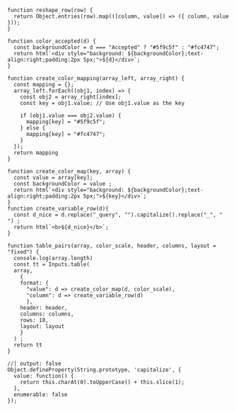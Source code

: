 <!------
esthétique tableau
------->

```ojs
function reshape_row(row) {
  return Object.entries(row).map(([column, value]) => ({ column, value }));
}
```

```ojs
function color_accepted(d) {
  const backgroundColor = d === "Accepted" ? "#5f9c5f" : "#fc4747";
  return html`<div style="background: ${backgroundColor};text-align:right;padding:2px 5px;">${d}</div>`;
}
```

```ojs
function create_color_mapping(array_left, array_right) {
  const mapping = {};
  array_left.forEach((obj1, index) => {
    const obj2 = array_right[index];
    const key = obj1.value; // Use obj1.value as the key

    if (obj1.value === obj2.value) {
      mapping[key] = "#5f9c5f";
    } else {
      mapping[key] = "#fc4747";
    }
  });
  return mapping
}

function create_color_map(key, array) {
  const value = array[key];
  const backgroundColor = value ;
  return html`<div style="background: ${backgroundColor};text-align:right;padding:2px 5px;">${key}</div>`;
}
function create_variable_row(d){
  const d_nice = d.replace("_query", "").capitalize().replace("_", " ") ;
  return html`<b>${d_nice}</b>`;
}
```


```ojs
function table_pairs(array, color_scale, header, columns, layout = "fixed") {
  console.log(array.length)
  const tt = Inputs.table(
  array,
    {
    format: {
      "value": d => create_color_map(d, color_scale),
      "column": d => create_variable_row(d)
      },
    header: header,
    columns: columns,
    rows: 18,
    layout: layout
    }
  ) ;
  return tt
}
```

<!-----
capitalization
--------->

```ojs
//| output: false
Object.defineProperty(String.prototype, 'capitalize', {
  value: function() {
    return this.charAt(0).toUpperCase() + this.slice(1);
  },
  enumerable: false
});
```
